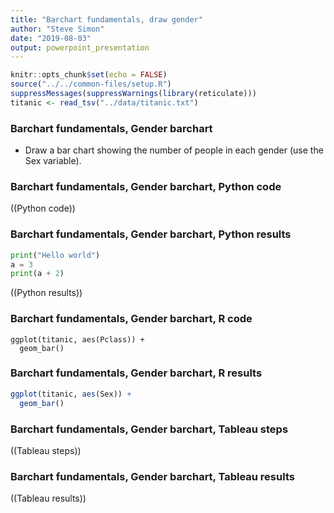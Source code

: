 ```yaml
---
title: "Barchart fundamentals, draw gender"
author: "Steve Simon"
date: "2019-08-03"
output: powerpoint_presentation
---
```


```r
knitr::opts_chunk$set(echo = FALSE)
source("../../common-files/setup.R")
suppressMessages(suppressWarnings(library(reticulate)))
titanic <- read_tsv("../data/titanic.txt")
```

### Barchart fundamentals, Gender barchart
+ Draw a bar chart showing the number of people in each gender (use the Sex variable).

### Barchart fundamentals, Gender barchart, Python code

((Python code))

### Barchart fundamentals, Gender barchart, Python results

```python
print("Hello world")
a = 3
print(a + 2)
```

((Python results))

### Barchart fundamentals, Gender barchart, R code

```{}
ggplot(titanic, aes(Pclass)) +
  geom_bar()
```

### Barchart fundamentals, Gender barchart, R results

```r
ggplot(titanic, aes(Sex)) +
  geom_bar()
```

### Barchart fundamentals, Gender barchart, Tableau steps

((Tableau steps))

### Barchart fundamentals, Gender barchart, Tableau results

((Tableau results))

